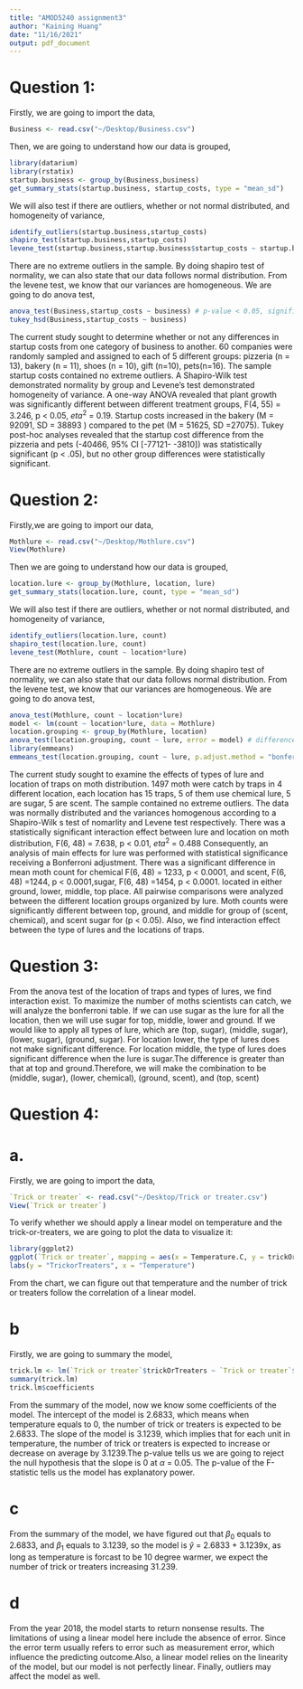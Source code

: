 ```yaml
---
title: "AMOD5240 assignment3"
author: "Kaining Huang"
date: "11/16/2021"
output: pdf_document
---
```


# Question 1:
Firstly, we are going to import the data,
```r
Business <- read.csv("~/Desktop/Business.csv")
```
Then, we are going to understand how our data is grouped,
```r
library(datarium)
library(rstatix)
startup.business <- group_by(Business,business)
get_summary_stats(startup.business, startup_costs, type = "mean_sd")
```
We will also test if there are outliers, whether or not normal distributed, and homogeneity of variance,
```r
identify_outliers(startup.business,startup_costs)
shapiro_test(startup.business,startup_costs) 
levene_test(startup.business,startup.business$startup_costs ~ startup.business$business)
```
There are no extreme outliers in the sample. By doing shapiro test of normality, we can also state that our data follows normal distribution. From the levene test, we know that our variances are homogeneous.
We are going to do anova test,
```r
anova_test(Business,startup_costs ~ business) # p-value < 0.05, significant difference exists
tukey_hsd(Business,startup_costs ~ business)
```

The current study sought to determine whether or not any differences in startup costs from one category of business to another. 60 companies were randomly sampled and assigned to each of 5 different groups: pizzeria (n = 13),
bakery (n = 11), shoes (n = 10), gift (n=10), pets(n=16). 
The sample startup costs contained no extreme outliers. A Shapiro-Wilk test demonstrated normality by group and Levene’s test demonstrated homogeneity of variance. A one-way ANOVA revealed that plant growth was significantly different between different treatment groups,
F(4, 55) = 3.246, p < 0.05, $eta^2$ = 0.19.
Startup costs increased in the bakery (M = 92091, SD = 38893	) compared
to the pet (M = 51625, SD =27075).
Tukey post-hoc analyses revealed that the startup cost difference from the pizzeria and pets
(-40466, 95% CI [-77121- -3810]) was statistically significant (p < .05), but
no other group differences were statistically significant.

# Question 2:
Firstly,we are going to import our data,
```r
Mothlure <- read.csv("~/Desktop/Mothlure.csv")
View(Mothlure)
```
Then we are going to understand how our data is grouped,
```r
location.lure <- group_by(Mothlure, location, lure)
get_summary_stats(location.lure, count, type = "mean_sd")
```
We will also test if there are outliers, whether or not normal distributed, and homogeneity of variance,
```r
identify_outliers(location.lure, count)
shapiro_test(location.lure, count)
levene_test(Mothlure, count ~ location*lure)
```
There are no extreme outliers in the sample. By doing shapiro test of normality, we can also state that our data follows normal distribution. From the levene test, we know that our variances are homogeneous.
We are going to do anova test,
```r
anova_test(Mothlure, count ~ location*lure)
model <- lm(count ~ location*lure, data = Mothlure)
location.grouping <- group_by(Mothlure, location)
anova_test(location.grouping, count ~ lure, error = model) # differences exist
library(emmeans)
emmeans_test(location.grouping, count ~ lure, p.adjust.method = "bonferroni")
```
The current study sought to examine the effects of types of lure and location of traps on moth distribution. 1497 moth were catch by traps in 4 different location, each location has 15 traps, 5 of them use chemical lure, 5 are sugar, 5 are scent. The sample contained no extreme outliers. The data was normally distributed and the variances homogenous according to a Shapiro-Wilk s test of nomarlity and Levene test respectively. There was a statistically significant interaction effect between lure and location on moth distribution, F(6, 48) = 7.638, p < 0.01, $eta^2$ = 0.488 Consequently, an analysis of main effects for lure was performed with statistical significance receiving a Bonferroni adjustment. There was a significant difference in mean moth count for chemical F(6, 48) = 1233, p < 0.0001, and scent, F(6, 48) =1244, p < 0.0001,sugar, F(6, 48) =1454, p < 0.0001. located in either ground, lower, middle, top place. All pairwise comparisons were analyzed between the different location groups organized by lure. Moth counts were significantly different between top, ground, and middle for group of (scent, chemical), and scent sugar for (p < 0.05). Also, we find interaction effect between the type of lures and the locations of traps.

# Question 3:
From the anova test of the location of traps and types of lures, we find interaction exist. To maximize the number of moths scientists can catch, we will analyze the bonferroni table. If we can use sugar as the lure for all the location, then we will use sugar for top, middle, lower and ground. If we would like to apply all types of lure, which are (top, sugar), (middle, sugar),(lower, sugar), (ground, sugar). For location lower, the type of lures does not make significant difference. For location middle, the type of lures does significant difference when the lure is sugar.The difference is greater than that at top and ground.Therefore, we will make the combination to be (middle, sugar), (lower, chemical), (ground, scent), and (top, scent)

# Question 4:
# a. 
Firstly, we are going to import the data,
```r
`Trick or treater` <- read.csv("~/Desktop/Trick or treater.csv")
View(`Trick or treater`)
```
To verify whether we should apply a linear model on temperature and the trick-or-treaters, we are going to plot the data to visualize it:
```r
library(ggplot2)
ggplot(`Trick or treater`, mapping = aes(x = Temperature.C, y = trickOrTreaters)) + geom_point(shape = 1) +
labs(y = "TrickorTreaters", x = "Temperature")
```
From the chart, we can figure out that temperature and the number of trick or treaters follow the correlation of a linear model.

# b
Firstly, we are going to summary the model,
```r
trick.lm <- lm(`Trick or treater`$trickOrTreaters ~ `Trick or treater`$ Temperature.C, data = `Trick or treater`)
summary(trick.lm)
trick.lm$coefficients
```
From the summary of the model, now we know some coefficients of the model. The intercept of the model is 2.6833, which means when temperature equals to 0, the number of trick or treaters is expected to be 2.6833. The slope of the model is 3.1239, which implies that for each unit in temperature, the number of trick or treaters is expected to increase or decrease on average by 3.1239.The p-value tells us we are going to reject the null hypothesis that the slope is 0 at $\alpha$ = 0.05. The p-value of the F-statistic tells us the model has explanatory power.

# c
From the summary of the model, we have figured out that $\beta_{0}$ equals to 2.6833, and $\beta_{1}$ equals to 3.1239, so the model is $\hat{y}$ = 2.6833 + 3.1239x, as long as temperature is forcast to be 10 degree warmer, we expect the number of trick or treaters increasing 31.239.

# d
From the year 2018, the model starts to return nonsense results. The limitations of using a linear model here include the absence of error. Since the error term usually refers to error such as measurement error, which influence the predicting outcome.Also, a linear model relies on the linearity of the model, but our model is not perfectly linear. Finally, outliers may affect the model as well.
